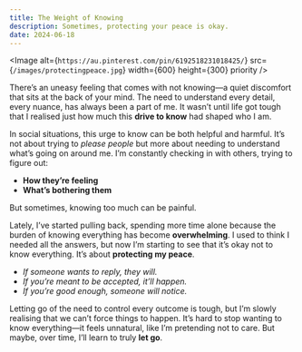 ```yaml
---
title: The Weight of Knowing
description: Sometimes, protecting your peace is okay.
date: 2024-06-18
---
```


<Image
  alt={`https://au.pinterest.com/pin/6192518231018425/`}
  src={`/images/protectingpeace.jpg`}
  width={600}
  height={300}
  priority
/>

There’s an uneasy feeling that comes with not knowing—a quiet discomfort that sits at the back of your mind. The need to understand every detail, every nuance, has always been a part of me. It wasn’t until life got tough that I realised just how much this **drive to know** had shaped who I am.

In social situations, this urge to know can be both helpful and harmful. It’s not about trying to *please people* but more about needing to understand what’s going on around me. I’m constantly checking in with others, trying to figure out:

- **How they’re feeling**
- **What’s bothering them**

But sometimes, knowing too much can be painful.

Lately, I’ve started pulling back, spending more time alone because the burden of knowing everything has become **overwhelming**. I used to think I needed all the answers, but now I’m starting to see that it’s okay not to know everything. It’s about **protecting my peace**.

- _If someone wants to reply, they will._
- _If you’re meant to be accepted, it’ll happen._
- _If you’re good enough, someone will notice._

Letting go of the need to control every outcome is tough, but I’m slowly realising that we can’t force things to happen. It’s hard to stop wanting to know everything—it feels unnatural, like I’m pretending not to care. But maybe, over time, I’ll learn to truly **let go**.
